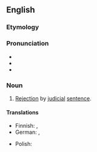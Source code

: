 ==English==

===Etymology===
{{suffix|en|abjudicate|-ion}}

===Pronunciation===
* {{IPA|en|/əbˌdʒuːdɪˈkeɪʃən/}}
* {{audio|en|LL-Q1860 (eng)-Vealhurl-abjudication.wav|Audio (UK)}}
* {{rhymes|en|eɪʃən|s=5}}

===Noun===
{{en-noun|~}}

# {{lb|en|law|rare}} [[rejection|Rejection]] by [[judicial]] [[sentence]].

====Translations====
{{trans-top}}
* Finnish: {{t+|fi|hylkääminen}}, {{t+|fi|peruuttaminen}}
* German: {{t|de|Abjudikation|f}}, {{t|de|Aberkennung|f}}
{{trans-mid}}
* Polish: {{t-needed|pl}}
{{trans-bottom}}

{{Webster 1913}}